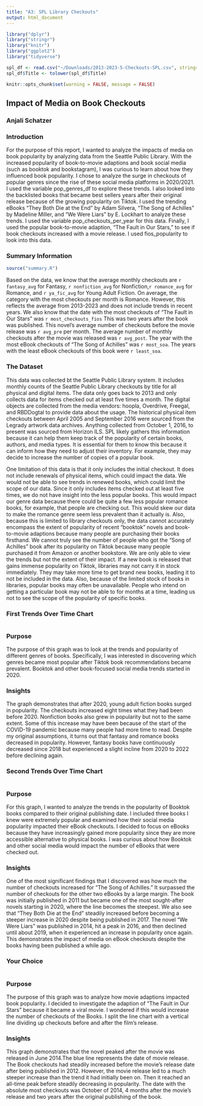 ```yaml
---
title: "A3: SPL Library Checkouts"
output: html_document
---
```


```r
library("dplyr")
library("stringr")
library("knitr")
library("ggplot2")
library("tidyverse")

spl_df <- read.csv("~/Downloads/2013-2023-5-Checkouts-SPL.csv", stringsAsFactors = FALSE)
spl_df$Title <- tolower(spl_df$Title)

```

```r
knitr::opts_chunk$set(warning = FALSE, message = FALSE) 
```

## Impact of Media on Book Checkouts

### Anjali Schatzer

### Introduction

For the purpose of this report, I wanted to analyze the impacts of media on book popularity by analyzing data from the Seattle Public Library. With the increased popularity of book-to-movie adaptions and book social media (such as booktok and bookstagram), I was curious to learn about how they influenced book popularity. I chose to analyze the surge in checkouts of popular genres since the rise of these social media platforms in 2020/2021. I used the variable pop_genres_df to explore these trends. I also looked into the backlisted books that became best sellers years after their original release because of the growing popularity on Tiktok. I used the trending eBooks "They Both Die at the End" by Adam Silvera, "The Song of Achilles" by Madeline Miller, and "We Were Liars" by E. Lockhart to analyze these trends. I used the variable pop_checkouts_per_year for this data. Finally, I used the popular book-to-movie adaption, "The Fault in Our Stars," to see if book checkouts increased with a movie release. I used fios_popularity to look into this data.

### Summary Information
```r
source("summary.R")
```

Based on the data, we know that the average monthly checkouts are `r fantasy_avg` for Fantasy, `r nonfiction_avg` for Nonfiction,`r romance_avg` for Romance, and `r ya_fic_avg` for Young Adult Fiction. On average, the category with the most checkouts per month is Romance. However, this reflects the average from 2013-2023 and does not include trends in recent years. We also know that the date with the most checkouts of "The Fault in Our Stars" was `r most_checkouts_fios` This was two years after the book was published. This novel's average number of checkouts before the movie release was `r avg_pre` per month. The average number of monthly checkouts after the movie was released was `r avg_post`. The year with the most eBook checkouts of "The Song of Achilles" was `r most_soa`. The years with the least eBook checkouts of this book were `r least_soa`.


### The Dataset

This data was collected bt the Seattle Public Library system. It includes monthly counts of the Seattle Public Library checkouts by title for all physical and digital items. The data only goes back to 2013 and only collects data for items checked out at least five times a month. The digital objects are collected from the media vendors: hoopla, Overdrive, Freegal, and RBDDogtal to provide data about the usage. The historical physical item checkouts between April 2005 and September 2016 were sourced from the Legrady artwork data archives. Anything collected from October 1, 2016, to present was sourced from Horizon ILS. SPL likely gathers this information because it can help them keep track of the popularity of certain books, authors, and media types. It is essential for them to know this because it can inform how they need to adjust their inventory. For example, they may decide to increase the number of copies of a popular book.

One limitation of this data is that it only includes the initial checkout. It does not include renewals of physical items, which could impact the data. We would not be able to see trends in renewed books, which could limit the scope of our data. Since it only includes items checked out at least five times, we do not have insight into the less popular books. This would impact our genre data because there could be quite a few less popular romance books, for example, that people are checking out. This would skew our data to make the romance genre seem less prevalent than it actually is. Also, because this is limited to library checkouts only, the data cannot accurately encompass the extent of popularity of recent "booktok" novels and book-to-movie adaptions because many people are purchasing their books firsthand. We cannot truly see the number of people who got the "Song of Achilles" book after its popularity on Tiktok because many people purchased it from Amazon or another bookstore. We are only able to view the trends but not the extent of their impact. If a new book is released that gains immense popularity on Tiktok, libraries may not carry it in stock immediately. They may take more time to get brand new books, leading it to not be included in the data. Also, because of the limited stock of books in libraries, popular books may often be unavailable. People who intend on getting a particular book may not be able to for months at a time, leading us not to see the scope of the popularity of specific books.

### First Trends Over Time Chart

```r
```

### Purpose

The purpose of this graph was to look at the trends and popularity of different genres of books. Specifically, I was interested in discovering which genres became most popular after Tiktok book recommendations became prevalent. Booktok and other book-focused social media trends started in 2020.

### Insights

The graph demonstrates that after 2020, young adult fiction books surged in popularity. The checkouts increased eight times what they had been before 2020. Nonfiction books also grew in popularity but not to the same extent. Some of this increase may have been because of the start of the COVID-19 pandemic because many people had more time to read. Despite my original assumptions, it turns out that fantasy and romance books decreased in popularity. However, fantasy books have continuously decreased since 2018 but experienced a slight incline from 2020 to 2022 before declining again.

### Second Trends Over Time Chart

```r
```

### Purpose

For this graph, I wanted to analyze the trends in the popularity of Booktok books compared to their original publishing date. I included three books I knew were extremely popular and examined how their social media popularity impacted their eBook checkouts. I decided to focus on eBooks because they have increasingly gained more popularity since they are more accessible alternative to physical books. I was curious about how Booktok and other social media would impact the number of eBooks that were checked out. 

### Insights

One of the most significant findings that I discovered was how much the number of checkouts increased for "The Song of Achilles." It surpassed the number of checkouts for the other two eBooks by a large margin. The book was initially published in 2011 but became one of the most sought-after novels starting in 2020, where the line becomes the steepest. We also see that "They Both Die at the End" steadily increased before becoming a steeper increase in 2020 despite being published in 2017. The novel "We Were Liars" was published in 2014, hit a peak in 2016, and then declined until about 2019, when it experienced an increase in popularity once again. This demonstrates the impact of media on eBook checkouts despite the books having been published a while ago.

### Your Choice

```r
```

### Purpose

The purpose of this graph was to analyze how movie adaptions impacted book popularity. I decided to investigate the adaption of "The Fault in Our Stars" because it became a viral movie. I wondered if this would increase the number of checkouts of the Books. I split the line chart with a vertical line dividing up checkouts before and after the film's release.

### Insights

This graph demonstrates that the novel peaked after the movie was released in June 2014.The blue line represents the date of movie release. The Book checkouts had steadily increased before the movie's release date after being published in 2012. However, the movie release led to a much steeper increase than the trend it had initially been on. Then it reached an all-time peak before steadily decreasing in popularity. The date with the absolute most checkouts was October of 2014, 4 months after the movie's release and two years after the original publishing of the book. 
